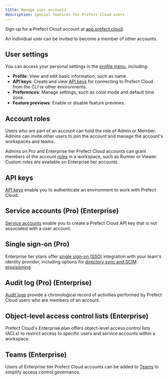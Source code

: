 ```yaml
---
title: Manage user accounts
description: Special features for Prefect Cloud users
---
```


Sign up for a Prefect Cloud account at [app.prefect.cloud](https://app.prefect.cloud).

<Note>
An individual user can be invited to become a member of other accounts.
</Note>

## User settings

You can access your personal settings in the [profile menu](https://app.prefect.cloud/my/profile), including:

- **Profile**: View and edit basic information, such as name.
- **API keys**: Create and view [API keys](manage/cloud/manage-users/api-keys/) 
for connecting to Prefect Cloud from the CLI or other environments.
- **Preferences**: Manage settings, such as color mode and default time zone.
- **Feature previews**: Enable or disable feature previews.

## Account roles

Users who are part of an account can hold the role of Admin or Member.
Admins can invite other users to join the account and manage the account's workspaces and teams.

Admins on Pro and Enterprise tier Prefect Cloud accounts can grant members of the account 
[roles](manage/cloud/manage-users/manage-roles/) in a workspace, such as Runner or Viewer.
Custom roles are available on Enterprise tier accounts.

## API keys

[API keys](manage/cloud/manage-users/api-keys/) enable you to authenticate an environment to work with Prefect Cloud.

## Service accounts (Pro) (Enterprise)

[Service accounts](manage/cloud/manage-users/service-accounts/) enable you to create a 
Prefect Cloud API key that is not associated with a user account.

## Single sign-on (Pro)

Enterprise tier plans offer [single sign-on (SSO)](manage/cloud/manage-users/configure-sso/) 
integration with your team's identity provider, including options for 
[directory sync and SCIM provisioning](manage/cloud/manage-users/configure-sso/#directory-sync).

## Audit log (Pro) (Enterprise)

[Audit logs](manage/cloud/manage-users/audit-logs/) provide a chronological record of 
activities performed by Prefect Cloud users who are members of an account.

## Object-level access control lists (Enterprise)

Prefect Cloud's Enterprise plan offers object-level access control lists (ACLs) to 
restrict access to specific users and service accounts within a workspace.

## Teams (Enterprise)

Users of Enterprise tier Prefect Cloud accounts can be added to 
[Teams](manage/cloud/manage-users/manage-teams/) to simplify access control governance.
